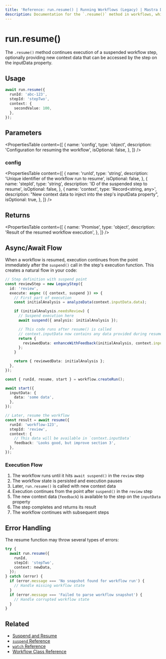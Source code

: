 ```yaml
---
title: 'Reference: run.resume() | Running Workflows (Legacy) | Mastra Docs'
description: Documentation for the `.resume()` method in workflows, which continues execution of a suspended workflow step.
---
```


# run.resume()

The `.resume()` method continues execution of a suspended workflow step, optionally providing new context data that can be accessed by the step on the inputData property.

## Usage

```typescript copy showLineNumbers
await run.resume({
  runId: 'abc-123',
  stepId: 'stepTwo',
  context: {
    secondValue: 100,
  },
});
```

## Parameters

<PropertiesTable
  content={[
    {
      name: 'config',
      type: 'object',
      description: 'Configuration for resuming the workflow',
      isOptional: false,
    },
  ]}
/>

### config

<PropertiesTable
  content={[
    {
      name: 'runId',
      type: 'string',
      description: 'Unique identifier of the workflow run to resume',
      isOptional: false,
    },
    {
      name: 'stepId',
      type: 'string',
      description: 'ID of the suspended step to resume',
      isOptional: false,
    },
    {
      name: 'context',
      type: 'Record<string, any>',
      description: "New context data to inject into the step's inputData property",
      isOptional: true,
    },
  ]}
/>

## Returns

<PropertiesTable
  content={[
    {
      name: 'Promise<LegacyWorkflowResult>',
      type: 'object',
      description: 'Result of the resumed workflow execution',
    },
  ]}
/>

## Async/Await Flow

When a workflow is resumed, execution continues from the point immediately after the `suspend()` call in the step's execution function. This creates a natural flow in your code:

```typescript
// Step definition with suspend point
const reviewStep = new LegacyStep({
  id: 'review',
  execute: async ({ context, suspend }) => {
    // First part of execution
    const initialAnalysis = analyzeData(context.inputData.data);

    if (initialAnalysis.needsReview) {
      // Suspend execution here
      await suspend({ analysis: initialAnalysis });

      // This code runs after resume() is called
      // context.inputData now contains any data provided during resume
      return {
        reviewedData: enhanceWithFeedback(initialAnalysis, context.inputData.feedback),
      };
    }

    return { reviewedData: initialAnalysis };
  },
});

const { runId, resume, start } = workflow.createRun();

await start({
  inputData: {
    data: 'some data',
  },
});

// Later, resume the workflow
const result = await resume({
  runId: 'workflow-123',
  stepId: 'review',
  context: {
    // This data will be available in `context.inputData`
    feedback: 'Looks good, but improve section 3',
  },
});
```

### Execution Flow

1. The workflow runs until it hits `await suspend()` in the `review` step
2. The workflow state is persisted and execution pauses
3. Later, `run.resume()` is called with new context data
4. Execution continues from the point after `suspend()` in the `review` step
5. The new context data (`feedback`) is available to the step on the `inputData` property
6. The step completes and returns its result
7. The workflow continues with subsequent steps

## Error Handling

The resume function may throw several types of errors:

```typescript
try {
  await run.resume({
    runId,
    stepId: 'stepTwo',
    context: newData,
  });
} catch (error) {
  if (error.message === 'No snapshot found for workflow run') {
    // Handle missing workflow state
  }
  if (error.message === 'Failed to parse workflow snapshot') {
    // Handle corrupted workflow state
  }
}
```

## Related

- [Suspend and Resume](../../docs/workflows-legacy/suspend-and-resume.mdx)
- [`suspend` Reference](./suspend.mdx)
- [`watch` Reference](./watch.mdx)
- [Workflow Class Reference](./workflow.mdx)
